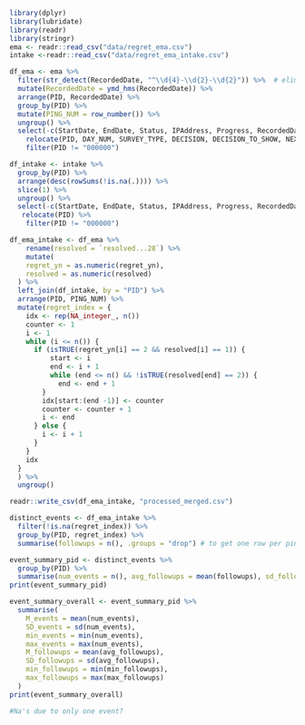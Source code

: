 ```r
library(dplyr)
library(lubridate)
library(readr)
library(stringr)
ema <- readr::read_csv("data/regret_ema.csv")
intake <-readr::read_csv("data/regret_ema_intake.csv")
```

```r
df_ema <- ema %>%
  filter(str_detect(RecordedDate, "^\\d{4}-\\d{2}-\\d{2}")) %>%  # eliminate junk rows.. lmk if you want me to move away from regex
  mutate(RecordedDate = ymd_hms(RecordedDate)) %>%
  arrange(PID, RecordedDate) %>%
  group_by(PID) %>%
  mutate(PING_NUM = row_number()) %>%
  ungroup() %>%
  select(-c(StartDate, EndDate, Status, IPAddress, Progress, RecordedDate, ResponseId, RecipientLastName, RecipientFirstName, RecipientEmail, LocationLatitude, LocationLongitude, DistributionChannel, ExternalReference, `Duration (in seconds)`, Finished, UserLanguage)) %>%
    relocate(PID, DAY_NUM, SURVEY_TYPE, DECISION, DECISION_TO_SHOW, NEXT_SURVEY) %>%
    filter(PID != "000000")
```

```r
df_intake <- intake %>%
  group_by(PID) %>%
  arrange(desc(rowSums(!is.na(.)))) %>%
  slice(1) %>%
  ungroup() %>%
  select(-c(StartDate, EndDate, Status, IPAddress, Progress, RecordedDate, ResponseId, RecipientLastName, RecipientFirstName, RecipientEmail, LocationLatitude, LocationLongitude, DistributionChannel, ExternalReference, `Duration (in seconds)`, Finished, UserLanguage)) %>%
   relocate(PID) %>%
    filter(PID != "000000")
```

```r
df_ema_intake <- df_ema %>%
    rename(resolved = `resolved...28`) %>%
    mutate(
    regret_yn = as.numeric(regret_yn),
    resolved = as.numeric(resolved)
  ) %>%
  left_join(df_intake, by = "PID") %>%
  arrange(PID, PING_NUM) %>%
  mutate(regret_index = {
    idx <- rep(NA_integer_, n())
    counter <- 1
    i <- 1
    while (i <= n()) {
      if (isTRUE(regret_yn[i] == 2 && resolved[i] == 1)) {
          start <- i
          end <- i + 1
          while (end <= n() && !isTRUE(resolved[end] == 2)) {
            end <- end + 1
        }
        idx[start:(end -1)] <- counter
        counter <- counter + 1
        i <- end
      } else {
        i <- i + 1
      }
    }
    idx
  }
  ) %>%
  ungroup()

readr::write_csv(df_ema_intake, "processed_merged.csv")
```

```r
distinct_events <- df_ema_intake %>%
  filter(!is.na(regret_index)) %>%
  group_by(PID, regret_index) %>%
  summarise(followups = n(), .groups = "drop") # to get one row per ping

event_summary_pid <- distinct_events %>%
  group_by(PID) %>% 
  summarise(num_events = n(), avg_followups = mean(followups), sd_followups = sd(followups), min_followups = min(followups), max_followups = max(followups))
print(event_summary_pid)

event_summary_overall <- event_summary_pid %>%
  summarise(
    M_events = mean(num_events),
    SD_events = sd(num_events),
    min_events = min(num_events),
    max_events = max(num_events),
    M_followups = mean(avg_followups),
    SD_followups = sd(avg_followups),
    min_followups = min(min_followups),
    max_followups = max(max_followups)
  )
print(event_summary_overall)

#Na's due to only one event? 
```
